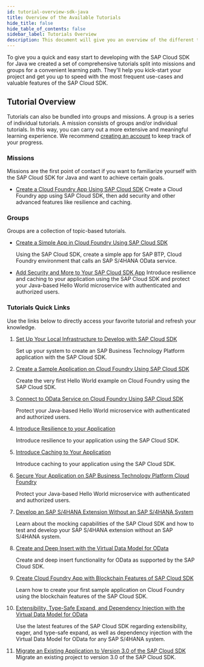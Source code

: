 ```yaml
---
id: tutorial-overview-sdk-java
title: Overview of the Available Tutorials
hide_title: false
hide_table_of_contents: false
sidebar_label: Tutorials Overview
description: This document will give you an overview of the different tutorials for the SAP Cloud SDK for Java.
---
```


To give you a quick and easy start to developing with the SAP Cloud SDK for Java we created a set of comprehensive tutorials split into missions and groups for a convenient learning path.
They'll help you kick-start your project and get you up to speed with the most frequent use-cases and valuable features of the SAP Cloud SDK.

## Tutorial Overview

Tutorials can also be bundled into groups and missions.
A group is a series of individual tutorials.
A mission consists of groups and/or individual tutorials.
In this way, you can carry out a more extensive and meaningful learning experience.
We recommend [creating an account](https://developers.sap.com/bin/fiji/es/login.sapdxdevs.html) to keep track of your progress.

### Missions

Missions are the first point of contact if you want to familiarize yourself with the SAP Cloud SDK for Java and want to achieve certain goals.

- [Create a Cloud Foundry App Using SAP Cloud SDK](https://developers.sap.com/mission.cloudsdk-cf-app.html)
  Create a Cloud Foundry app using SAP Cloud SDK, then add security and other advanced features like resilience and caching.

### Groups

Groups are a collection of topic-based tutorials.

- [Create a Simple App in Cloud Foundry Using SAP Cloud SDK](https://developers.sap.com/group.s4sdk-cloud-foundry.html)

  Using the SAP Cloud SDK, create a simple app for SAP BTP, Cloud Foundry environment that calls an SAP S/4HANA OData service.

- [Add Security and More to Your SAP Cloud SDK App](https://developers.sap.com/group.cloudsdk-more-features.html)
  Introduce resilience and caching to your application using the SAP Cloud SDK and protect your Java-based Hello World microservice with authenticated and authorized users.

### Tutorials Quick Links

Use the links below to directly access your favorite tutorial and refresh your knowledge.

1. [Set Up Your Local Infrastructure to Develop with SAP Cloud SDK](https://developers.sap.com/tutorials/s4sdk-setup.html)

   Set up your system to create an SAP Business Technology Platform application with the SAP Cloud SDK.

2. [Create a Sample Application on Cloud Foundry Using SAP Cloud SDK](https://developers.sap.com/tutorials/s4sdk-cloud-foundry-sample-application.html)

   Create the very first Hello World example on Cloud Foundry using the SAP Cloud SDK.

3. [Connect to OData Service on Cloud Foundry Using SAP Cloud SDK](https://developers.sap.com/tutorials/s4sdk-odata-service-cloud-foundry.html)

   Protect your Java-based Hello World microservice with authenticated and authorized users.

4. [Introduce Resilience to your Application](https://developers.sap.com/tutorials/s4sdk-resilience.html)

   Introduce resilience to your application using the SAP Cloud SDK.

5. [Introduce Caching to Your Application](https://developers.sap.com/tutorials/s4sdk-caching.html)

   Introduce caching to your application using the SAP Cloud SDK.

6. [Secure Your Application on SAP Business Technology Platform Cloud Foundry](https://developers.sap.com/tutorials/s4sdk-secure-cloudfoundry.html)

   Protect your Java-based Hello World microservice with authenticated and authorized users.

7. [Develop an SAP S/4HANA Extension Without an SAP S/4HANA System](https://developers.sap.com/tutorials/cloudsdk-mocking-capabilities.html)

   Learn about the mocking capabilities of the SAP Cloud SDK and how to test and develop your SAP S/4HANA extension without an SAP S/4HANA system.

8. [Create and Deep Insert with the Virtual Data Model for OData](https://developers.sap.com/tutorials/cloudsdk-virtual-data-model-odata.html)

   Create and deep insert functionality for OData as supported by the SAP Cloud SDK.

9. [Create Cloud Foundry App with Blockchain Features of SAP Cloud SDK](https://developers.sap.com/tutorials/blockchain-sdk-sample.html)

   Learn how to create your first sample application on Cloud Foundry using the blockchain features of the SAP Cloud SDK.

10. [Extensibility, Type-Safe Expand, and Dependency Injection with the Virtual Data Model for OData](https://developers.sap.com/tutorials/cloudsdk-extensibility-type-safe-expand.html)

    Use the latest features of the SAP Cloud SDK regarding extensibility, eager, and type-safe expand, as well as dependency injection with the Virtual Data Model for OData for any SAP S/4HANA system.

11. [Migrate an Existing Application to Version 3.0 of the SAP Cloud SDK](https://developers.sap.com/tutorials/s4sdk-migration-v3.html)
    Migrate an existing project to version 3.0 of the SAP Cloud SDK.
